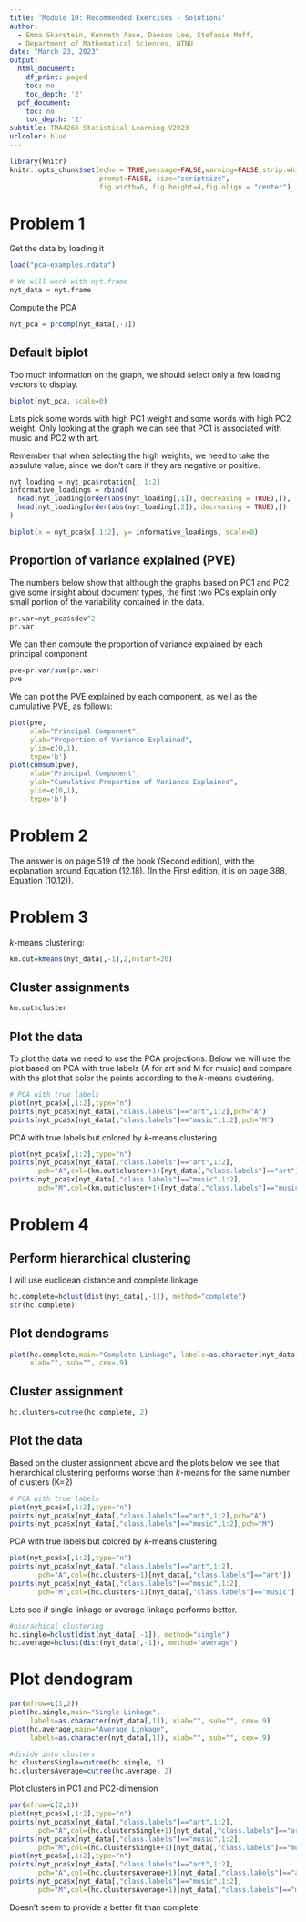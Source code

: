 ```yaml
---
title: 'Module 10: Recommended Exercises - Solutions'
author: 
  - Emma Skarstein, Kenneth Aase, Daesoo Lee, Stefanie Muff, 
  - Department of Mathematical Sciences, NTNU
date: "March 23, 2023"
output:
  html_document:
    df_print: paged
    toc: no
    toc_depth: '2'
  pdf_document:
    toc: no
    toc_depth: '2'
subtitle: TMA4268 Statistical Learning V2023
urlcolor: blue
---
```


```r
library(knitr)
knitr::opts_chunk$set(echo = TRUE,message=FALSE,warning=FALSE,strip.white=TRUE,
                      prompt=FALSE, size="scriptsize",
                      fig.width=6, fig.height=4,fig.align = "center")

```

# Problem 1

Get the data by loading it
```r

load("pca-examples.rdata")

# We will work with nyt.frame
nyt_data = nyt.frame
```

Compute the PCA

```r
nyt_pca = prcomp(nyt_data[,-1])
```

## Default biplot

Too much information on the graph, we should select only a few loading vectors to display.

```r
biplot(nyt_pca, scale=0)
```

Lets pick some words with high PC1 weight and some words with high PC2 weight. Only looking at the graph we can see that PC1 is associated with music and PC2 with art.

Remember that when selecting the high weights, we need to take the absulute value, since we don't care if they are negative or positive.

```r
nyt_loading = nyt_pca$rotation[, 1:2]
informative_loadings = rbind(
  head(nyt_loading[order(abs(nyt_loading[,1]), decreasing = TRUE),]),
  head(nyt_loading[order(abs(nyt_loading[,2]), decreasing = TRUE),])
)

biplot(x = nyt_pca$x[,1:2], y= informative_loadings, scale=0)
```

## Proportion of variance explained (PVE) 

The numbers below show that although the graphs based on PC1 and PC2 give some insight about document types, the first two PCs explain only small portion of the variability contained in the data.

```r
pr.var=nyt_pca$sdev^2
pr.var
```

We can then compute the proportion of variance explained by each principal component

```r
pve=pr.var/sum(pr.var)
pve
```

We can plot the PVE explained by each component, as well
as the cumulative PVE, as follows:

```r
plot(pve, 
     xlab="Principal Component", 
     ylab="Proportion of Variance Explained", 
     ylim=c(0,1),
     type='b')
plot(cumsum(pve), 
     xlab="Principal Component", 
     ylab="Cumulative Proportion of Variance Explained", 
     ylim=c(0,1),
     type='b')
```

# Problem 2

The answer is on page 519 of the book (Second edition), with the explanation around Equation (12.18). (In the First edition, it is on page 388, Equation (10.12)).

# Problem 3

$k$-means clustering:

```r
km.out=kmeans(nyt_data[,-1],2,nstart=20)
```

## Cluster assignments

```r
km.out$cluster
```

## Plot the data

To plot the data we need to use the PCA projections. Below we will use the plot based on PCA with true labels (A for art and M for music) and compare with the plot that color the points according to the $k$-means clustering.

```r
# PCA with true labels
plot(nyt_pca$x[,1:2],type="n")
points(nyt_pca$x[nyt_data[,"class.labels"]=="art",1:2],pch="A")
points(nyt_pca$x[nyt_data[,"class.labels"]=="music",1:2],pch="M")
```


PCA with true labels but colored by $k$-means clustering
```r
plot(nyt_pca$x[,1:2],type="n")
points(nyt_pca$x[nyt_data[,"class.labels"]=="art",1:2],
       pch="A",col=(km.out$cluster+1)[nyt_data[,"class.labels"]=="art"])
points(nyt_pca$x[nyt_data[,"class.labels"]=="music",1:2],
       pch="M",col=(km.out$cluster+1)[nyt_data[,"class.labels"]=="music"])
```

# Problem 4

## Perform hierarchical clustering

I will use euclidean distance and complete linkage

```r
hc.complete=hclust(dist(nyt_data[,-1]), method="complete")
str(hc.complete)
```

## Plot dendograms

```r
plot(hc.complete,main="Complete Linkage", labels=as.character(nyt_data[,1]), 
     xlab="", sub="", cex=.9)
```

## Cluster assignment

```r
hc.clusters=cutree(hc.complete, 2)
```

## Plot the data

Based on the cluster assignment above and the plots below we see that hierarchical clustering performs worse than $k$-means for the same number of clusters (K=2)


```r
# PCA with true labels
plot(nyt_pca$x[,1:2],type="n")
points(nyt_pca$x[nyt_data[,"class.labels"]=="art",1:2],pch="A")
points(nyt_pca$x[nyt_data[,"class.labels"]=="music",1:2],pch="M")
```


PCA with true labels but colored by $k$-means clustering
```r
plot(nyt_pca$x[,1:2],type="n")
points(nyt_pca$x[nyt_data[,"class.labels"]=="art",1:2],
       pch="A",col=(hc.clusters+1)[nyt_data[,"class.labels"]=="art"])
points(nyt_pca$x[nyt_data[,"class.labels"]=="music",1:2],
       pch="M",col=(hc.clusters+1)[nyt_data[,"class.labels"]=="music"])
```

Lets see if single linkage or average linkage performs better.

```r
#hierachical clustering
hc.single=hclust(dist(nyt_data[,-1]), method="single")
hc.average=hclust(dist(nyt_data[,-1]), method="average")
```


# Plot dendogram

```r
par(mfrow=c(1,2))
plot(hc.single,main="Single Linkage", 
     labels=as.character(nyt_data[,1]), xlab="", sub="", cex=.9)
plot(hc.average,main="Average Linkage", 
     labels=as.character(nyt_data[,1]), xlab="", sub="", cex=.9)

#divide into clusters
hc.clustersSingle=cutree(hc.single, 2)
hc.clustersAverage=cutree(hc.average, 2)
```

Plot clusters in PC1 and PC2-dimension
```r
par(mfrow=c(2,1))
plot(nyt_pca$x[,1:2],type="n")
points(nyt_pca$x[nyt_data[,"class.labels"]=="art",1:2],
       pch="A",col=(hc.clustersSingle+1)[nyt_data[,"class.labels"]=="art"])
points(nyt_pca$x[nyt_data[,"class.labels"]=="music",1:2],
       pch="M",col=(hc.clustersSingle+1)[nyt_data[,"class.labels"]=="music"])
plot(nyt_pca$x[,1:2],type="n")
points(nyt_pca$x[nyt_data[,"class.labels"]=="art",1:2],
       pch="A",col=(hc.clustersAverage+1)[nyt_data[,"class.labels"]=="art"])
points(nyt_pca$x[nyt_data[,"class.labels"]=="music",1:2],
       pch="M",col=(hc.clustersAverage+1)[nyt_data[,"class.labels"]=="music"])
```

Doesn't seem to provide a better fit than complete. 

